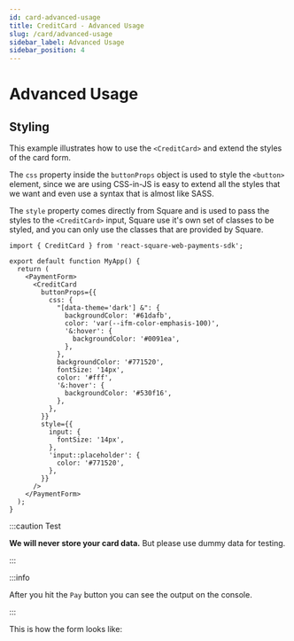 ```yaml
---
id: card-advanced-usage
title: CreditCard - Advanced Usage
slug: /card/advanced-usage
sidebar_label: Advanced Usage
sidebar_position: 4
---
```



# Advanced Usage

## Styling

This example illustrates how to use the `<CreditCard>` and extend the styles of the card form.

The `css` property inside the `buttonProps` object is used to style the `<button>` element, since we are using CSS-in-JS is easy to extend all the styles that we want and even use a syntax that is almost like SASS.

The `style` property comes directly from Square and is used to pass the styles to the `<CreditCard>` input, Square use it's own set of classes to be styled, and you can only use the classes that are provided by Square.

```tsx
import { CreditCard } from 'react-square-web-payments-sdk';

export default function MyApp() {
  return (
    <PaymentForm>
      <CreditCard
        buttonProps={{
          css: {
            "[data-theme='dark'] &": {
              backgroundColor: '#61dafb',
              color: 'var(--ifm-color-emphasis-100)',
              '&:hover': {
                backgroundColor: '#0091ea',
              },
            },
            backgroundColor: '#771520',
            fontSize: '14px',
            color: '#fff',
            '&:hover': {
              backgroundColor: '#530f16',
            },
          },
        }}
        style={{
          input: {
            fontSize: '14px',
          },
          'input::placeholder': {
            color: '#771520',
          },
        }}
      />
    </PaymentForm>
  );
}
```

:::caution Test

**We will never store your card data.** But please use dummy data for testing.

:::

:::info

After you hit the `Pay` button you can see the output on the console.

:::

This is how the form looks like:

<PaymentForm>
  <CreditCard
    callbacks={{
      cardBrandChanged(e) {
        console.info(e);
      },
    }}
    buttonProps={{
      css: {
        "[data-theme='dark'] &": {
          backgroundColor: '#61dafb',
          color: 'var(--ifm-color-emphasis-100)',
          '&:hover': {
            backgroundColor: '#0091ea',
          },
        },
        backgroundColor: '#771520',
        fontSize: '14px',
        color: '#fff',
        '&:hover': {
          backgroundColor: '#530f16',
        },
      },
    }}
    style={{
      input: {
        fontSize: '14px',
      },
      'input::placeholder': {
        color: '#771520',
      },
    }}
  />
</PaymentForm>
